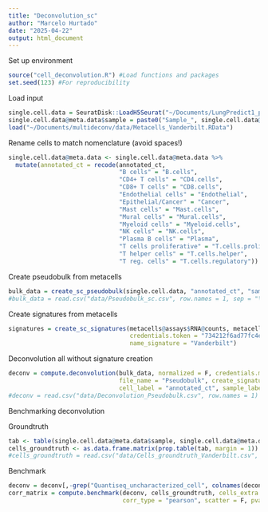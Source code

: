 ```yaml
---
title: "Deconvolution_sc"
author: "Marcelo Hurtado"
date: "2025-04-22"
output: html_document
---
```


Set up environment
```r
source("cell_deconvolution.R") #Load functions and packages
set.seed(123) #For reproducibility
```

Load input
```r
single.cell.data = SeuratDisk::LoadH5Seurat("~/Documents/LungPredict1_paper_complete/RawFiles/scRNAseq_processed_Vanderbilt.h5seurat",  assays = "RNA")
single.cell.data@meta.data$sample = paste0("Sample_", single.cell.data@meta.data$sample)
load("~/Documents/multideconv/data/Metacells_Vanderbilt.RData")
```

Rename cells to match nomenclature (avoid spaces!)
```r
single.cell.data@meta.data <- single.cell.data@meta.data %>%
  mutate(annotated_ct = recode(annotated_ct,
                               "B cells" = "B.cells",
                               "CD4+ T cells" = "CD4.cells",
                               "CD8+ T cells" = "CD8.cells",
                               "Endothelial cells" = "Endothelial",
                               "Epithelial/Cancer" = "Cancer",
                               "Mast cells" = "Mast.cells",
                               "Mural cells" = "Mural.cells",
                               "Myeloid cells" = "Myeloid.cells",
                               "NK cells" = "NK.cells",
                               "Plasma B cells" = "Plasma",
                               "T cells proliferative" = "T.cells.proliferative",
                               "T helper cells" = "T.cells.helper",
                               "T reg. cells" = "T.cells.regulatory"))
```

Create pseudobulk from metacells
```r
bulk_data = create_sc_pseudobulk(single.cell.data, "annotated_ct", "sample", "Pseudobulk_sc")
#bulk_data = read.csv("data/Pseudobulk_sc.csv", row.names = 1, sep = "\t")
```

Create signatures from metacells
```r
signatures = create_sc_signatures(metacells@assays$RNA@counts, metacells@meta.data, "annotated_ct", "sample", credentials.mail = "marcelo.hurtado@inserm.fr", 
                                  credentials.token = "734212f6ad77fc4eea2bdb502792f294", bulk_rna = bulk_data, cell_markers = cell_type_hvg, 
                                  name_signature = "Vanderbilt")
```

Deconvolution all without signature creation
```r
deconv = compute.deconvolution(bulk_data, normalized = F, credentials.mail = "marcelo.hurtado@inserm.fr", credentials.token = "734212f6ad77fc4eea2bdb502792f294",
                               file_name = "Pseudobulk", create_signature = F,  sc_matrix = metacells@assays$RNA@counts, sc_metadata = metacells@meta.data, sc_deconv = T,
                               cell_label = "annotated_ct", sample_label = "sample", name_sc_signature = "Vanderbilt", workers = 6)
#deconv = read.csv("data/Deconvolution_Pseudobulk.csv", row.names = 1)
```

Benchmarking deconvolution

Groundtruth
```r
tab <- table(single.cell.data@meta.data$sample, single.cell.data@meta.data$annotated_ct)
cells_groundtruth <- as.data.frame.matrix(prop.table(tab, margin = 1))
#cells_groundtruth = read.csv("data/Cells_groundtruth_Vanderbilt.csv", row.names = 1)
```

Benchmark 
```r
deconv = deconv[,-grep("Quantiseq_uncharacterized_cell", colnames(deconv))]
corr_matrix = compute.benchmark(deconv, cells_groundtruth, cells_extra = c("Mural.cells", "Myeloid.cells", "T.cells.proliferative"),
                                corr_type = "pearson", scatter = F, pval = 0.05, file_name = "Vanderbilt", height = 12, width = 12)
```
